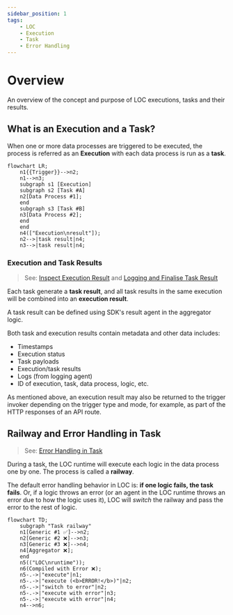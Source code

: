 ```yaml
---
sidebar_position: 1
tags:
    - LOC
    - Execution
    - Task
    - Error Handling
---
```


# Overview

An overview of the concept and purpose of LOC executions, tasks and their results.

## What is an Execution and a Task?

When one or more data processes are triggered to be executed, the process is referred as an **Execution** with each data process is run as a **task**.

```mermaid
flowchart LR;
    n1{{Trigger}}-->n2;
    n1-->n3;
    subgraph s1 [Execution]
    subgraph s2 [Task #A]
    n2[Data Process #1];
    end
    subgraph s3 [Task #B]
    n3[Data Process #2];
    end
    end
    n4(["Execution\nresult"]);
    n2-->|task result|n4;
    n3-->|task result|n4;
```

### Execution and Task Results

> See: [Inspect Execution Result](/main/feature/execution-and-task/view) and [Logging and Finalise Task Result](/main/feature/execution-and-task/logging-and-finalise)

Each task generate a **task result**, and all task results in the same execution will be combined into an **execution result**.

A task result can be defined using SDK's result agent in the aggregator logic.

Both task and execution results contain metadata and other data includes:

-   Timestamps
-   Execution status
-   Task payloads
-   Execution/task results
-   Logs (from logging agent)
-   ID of execution, task, data process, logic, etc.

As mentioned above, an execution result may also be returned to the trigger invoker depending on the trigger type and mode, for example, as part of the HTTP responses of an API route.

## Railway and Error Handling in Task

> See: [Error Handling in Task](/main/feature/execution-and-task/error-handling)

During a task, the LOC runtime will execute each logic in the data process one by one. The process is called a **railway**.

The default error handling behavior in LOC is: **if one logic fails, the task fails**. Or, if a logic throws an error (or an agent in the LOC runtime throws an error due to how the logic uses it), LOC will _switch_ the railway and pass the error to the rest of logic.

```mermaid
flowchart TD;
    subgraph "Task railway"
    n1[Generic #1 ✅]-->n2;
    n2[Generic #2 ❌]-->n3;
    n3[Generic #3 ❌]-->n4;
    n4[Aggregator ❌];
    end
    n5(("LOC\nruntime"));
    n6(Compiled with Error ❌);
    n5-.->|"execute"|n1;
    n5-.->|"execute (<b>ERROR!</b>)"|n2;
    n5-.->|"switch to error"|n2;
    n5-.->|"execute with error"|n3;
    n5-.->|"execute with error"|n4;
    n4-->n6;
```
